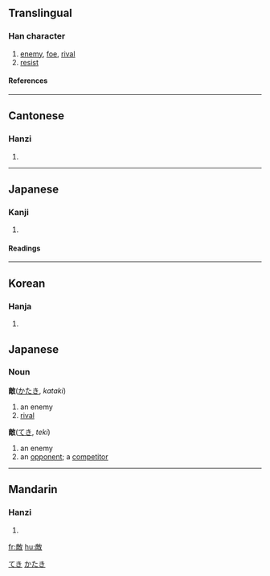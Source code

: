 {{see|敌}}

==Translingual==
===Han character===
{{Han char|rn=66|rad=攴|as=11|sn=15|four=0824<sub>0</sub>|canj=卜月人大 (YBOK)|ids=⿰[[啇]][[攵]]}}
# [[enemy]], [[foe]], [[rival]]
# [[resist]]
====References====
{{Han ref|kx=0474.480|dkj=13354|dj=0828.290|hdz=21475.040|uh=6575|ud=25973|bh=BCC4|bd=48324}}

----

==Cantonese==
===Hanzi===
{{yue-hanzi|jyut=|y=dik6}}
# {{defn|Cantonese}}

----
==Japanese==
===Kanji===
{{ja-kanji|grade=5|rs=攴11}}
# {{defn|Japanese}} 
====Readings====
{{ja-readings|on=[[てき]] (teki)|kun=[[かたき]] (kataki), [[あだ]] (ada)}}

----
==Korean==
===Hanja===
{{ko-hanja|hangeul=적|eumhun=|rv=jeok|mr=chŏk|y=cek}}
# {{defn|Korean}}



==Japanese==
===Noun===
'''敵'''([[かたき]], ''kataki'')
#an enemy
#[[rival]]
'''敵'''([[てき]], ''teki'')
#an enemy
#an [[opponent]]; a [[competitor]]



[[Category:Japanese nouns|てき]]
[[Category:Japanese nouns|かたき]]

----
==Mandarin==
===Hanzi===
{{cmn-hanzi|sim=敌|pin=[[dí]] (di2)|wg=ti<sup>2</sup>}}
# {{defn|Mandarin}}

[[fr:敵]]
[[hu:敵]]